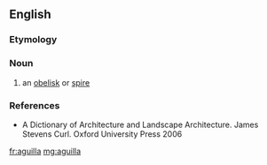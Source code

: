 ==English==

===Etymology===
{{etystub|en}}

===Noun===
{{en-noun}}
# {{context|architecture|lang=en}} an [[obelisk]] or [[spire]]

===References===
* A Dictionary of Architecture and Landscape Architecture. James Stevens Curl. Oxford University Press 2006

[[fr:aguilla]]
[[mg:aguilla]]